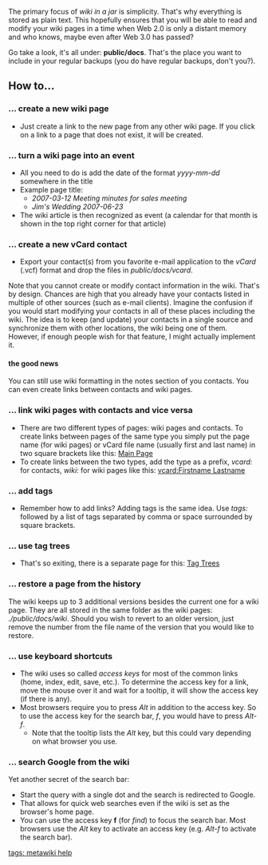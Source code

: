 The primary focus of ''wiki in a jar'' is simplicity. That's why everything is stored as plain text. This hopefully ensures that you will be able to read and modify your wiki pages in a time when Web 2.0 is only a distant memory and who knows, maybe even after Web 3.0 has passed?

Go take a look, it's all under: '''public/docs'''. That's the place you want to include in your regular backups (you do have regular backups, don't you?).

== How to... ==
=== ... create a new wiki page ===
* Just create a link to the new page from any other wiki page. If you click on a link to a page that does not exist, it will be created.
=== ... turn a wiki page into an event ===
* All you need to do is add the date of the format ''yyyy-mm-dd'' somewhere in the title
* Example page title: 
** ''2007-03-12 Meeting minutes for sales meeting''
** ''Jim's Wedding 2007-06-23''
* The wiki article is then recognized as event (a calendar for that month is shown in the top right corner for that article)

=== ... create a new vCard contact ===
* Export your contact(s) from you favorite e-mail application to the ''vCard'' (.vcf) format and drop the files in ''public/docs/vcard''.

Note that you cannot create or modify contact information in the wiki. That's by design. Chances are high that you already have your contacts listed in multiple of other sources (such as e-mail clients). Imagine the confusion if you would start modifying your contacts in all of these places including the wiki. The idea is to keep (and update) your contacts in a single source and synchronize them with other locations, the wiki being one of them. However, if enough people wish for that feature, I might actually implement it.

==== the good news ====
You can still use wiki formatting in the notes section of you contacts. You can even create links between contacts and wiki pages.

=== ... link wiki pages with contacts and vice versa ===
* There are two different types of pages: wiki pages and contacts. To create links between pages of the same type you simply put the page name (for wiki pages) or vCard file name (usually first and last name) in two square brackets like this: [[Main Page]]
* To create links between the two types, add the type as a prefix, ''vcard:'' for contacts, ''wiki:'' for wiki pages like this: [[vcard:Firstname Lastname]]

=== ... add tags ===
* Remember how to add links? Adding tags is the same idea. Use ''tags:'' followed by a list of tags separated by comma or space surrounded by square brackets.

=== ... use tag trees ===
* That's so exiting, there is a separate page for this: [[Tag Trees]]

=== ... restore a page from the history ===
The wiki keeps up to 3 additional versions besides the current one for a wiki page. They are all stored in the same folder as the wiki pages: ''./public/docs/wiki''. Should you wish to revert to an older version, just remove the number from the file name of the version that you would like to restore.

=== ... use keyboard shortcuts ===
* The wiki uses so called ''access keys'' for most of the common links (home, index, edit, save, etc.). To determine the access key for a link, move the mouse over it and wait for a tooltip, it will show the access key (if there is any).
* Most browsers require you to press ''Alt'' in addition to the access key. So to use the access key for the search bar, ''f'', you would have to press ''Alt-f''.
** Note that the tooltip lists the ''Alt'' key, but this could vary depending on what browser you use.

=== ... search Google from the wiki ===
Yet another secret of the search bar:
* Start the query with a single dot and the search is redirected to Google.
* That allows for quick web searches even if the wiki is set as the browser's home page.
* You can use the access key '''f''' (for ''find'') to focus the search bar. Most browsers use the ''Alt'' key to activate an access key (e.g. ''Alt-f'' to activate the search bar).

[[tags: metawiki help]]
